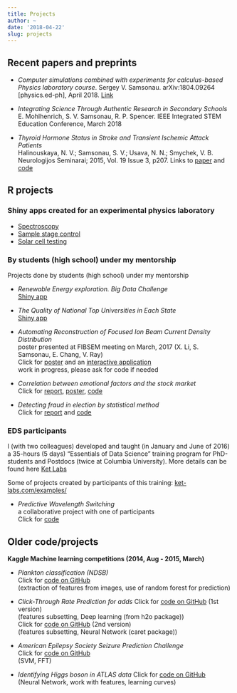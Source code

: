 ```yaml
---
title: Projects
author: ~
date: '2018-04-22'
slug: projects
---
```


## Recent papers and preprints

* _Computer simulations combined with experiments for calculus-based Physics laboratory course_. Sergey V. Samsonau.  	arXiv:1804.09264 [physics.ed-ph], April 2018. [Link](https://arxiv.org/abs/1804.09264)

* _Integrating Science Through Authentic Research in Secondary Schools_    
E. Mohlhenrich, S. V. Samsonau, R. P. Spencer. IEEE Integrated STEM Education Conference, March 2018

* _Thyroid Hormone Status in Stroke and Transient Ischemic Attack Patients_     
Halinouskaya, N. V.; Samsonau, S. V.; Usava, N. N.; Smychek, V. B. Neurologijos Seminarai; 2015, Vol. 19 Issue 3, p207. Links to [paper](http://connection.ebscohost.com/c/articles/110196910/thyroid-hormone-status-stroke-transient-ischemic-attack-patients) and [code](/files/supplementary_information.pdf)
    
## R projects

### Shiny apps created for an experimental physics laboratory

  * [Spectroscopy](https://github.com/ssamsonau/Spectroscopy)
  * [Sample stage control](https://github.com/ssamsonau/SampleStage)
  * [Solar cell testing](https://github.com/ssamsonau/solar_cell_testing)

### By students (high school) under my mentorship

Projects done by students (high school) under my mentorship

* _Renewable Energy exploration. Big Data Challenge_   
[Shiny app](https://gk-233.shinyapps.io/BigData_PRISMS/)

* _The Quality of National Top Universities in Each State_    
[Shiny app](https://gk-233.shinyapps.io/Produce_101_Data_Analysis/)

* _Automating Reconstruction of Focused Ion Beam Current Density Distribution_   
poster presented at FIBSEM meeting on March, 2017 (X. Li, S. Samsonau, E. Chang, V. Ray)   
Click for [poster](http://www.fibsem.net/web_documents/2017Presentations/P08-Ray-PBS-poster.pdf) and an [interactive application](https://cloud.ket-labs.com/shiny/FIB/)   
work in progress, please ask for code if needed 

* _Correlation between emotional factors and the stock market_   
Click for [report](https://github.com/prismsus/HighFrequency/blob/master/Final_Presentation.Rmd), [poster](https://github.com/prismsus/HighFrequency/blob/master/poster/Final_poster.pdf), [code](https://github.com/prismsus/HighFrequency)
    
* _Detecting fraud in election by statistical method_       
Click for [report](https://github.com/prismsus/election/blob/master/presentation.md) and [code](https://github.com/prismsus/election)
    
### EDS participants

I (with two colleagues) developed and taught (in January and June of 2016) a 35-hours (5 days) "Essentials of Data Science" training program for PhD-students and Postdocs (twice at Columbia University). More details can be found here [Ket Labs](http://www.ket-labs.com/)   
    
Some of projects created by participants of this training: [ket-labs.com/examples/](http://www.ket-labs.com/examples/)
    
* _Predictive Wavelength Switching_    
a collaborative project with one of participants    
Click for [code](https://github.com/Zahra-Bakhtiari/Predictive-Wavelength-Switching/blob/master/Main-Algorithm.md)

## Older code/projects

__Kaggle Machine learning competitions (2014, Aug - 2015, March)__

* _Plankton classification (NDSB)_    
Click for [code on GitHub](https://github.com/ssamsonau/NDSB)    
(extraction of features from images, use of random forest for prediction)

* _Click-Through Rate Prediction for adds_
Click for [code on GitHub](https://github.com/ssamsonau/ClickThrough/tree/h2o) (1st version)          
(features subsetting, Deep learning (from h2o package))     
Click for [code on GitHub](https://github.com/ssamsonau/ClickThrough/tree/caret) (2nd version)     
(features subsetting, Neural Network (caret package)) 

* _American Epilepsy Society Seizure Prediction Challenge_    
Click for [code on GitHub](https://github.com/ssamsonau/K_Epil)     
(SVM, FFT)

* _Identifying Higgs boson in ATLAS data_
Click for [code on GitHub](https://github.com/ssamsonau/K_Higgs)     
(Neural Network, work with features, learning curves)
